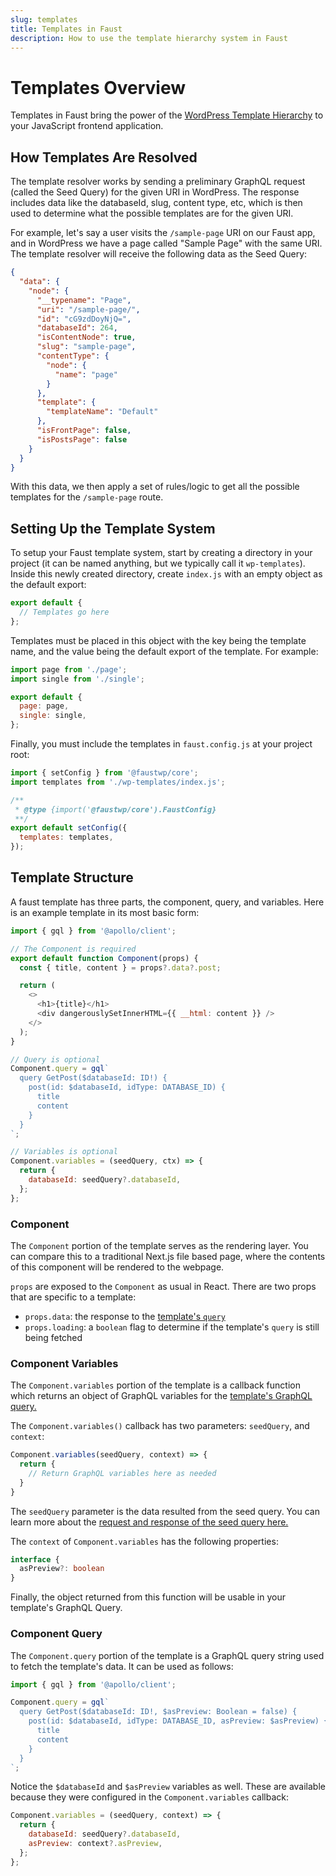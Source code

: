 ```yaml
---
slug: templates
title: Templates in Faust
description: How to use the template hierarchy system in Faust
---
```


# Templates Overview

Templates in Faust bring the power of the [WordPress Template Hierarchy](https://wphierarchy.com/) to your JavaScript frontend application.

## How Templates Are Resolved

The template resolver works by sending a preliminary GraphQL request (called the Seed Query) for the given URI in WordPress. The response includes data like the databaseId, slug, content type, etc, which is then used to determine what the possible templates are for the given URI.

For example, let's say a user visits the `/sample-page` URI on our Faust app, and in WordPress we have a page called "Sample Page" with the same URI. The template resolver will receive the following data as the Seed Query:

```json title="Seed Query Response"
{
  "data": {
    "node": {
      "__typename": "Page",
      "uri": "/sample-page/",
      "id": "cG9zdDoyNjQ=",
      "databaseId": 264,
      "isContentNode": true,
      "slug": "sample-page",
      "contentType": {
        "node": {
          "name": "page"
        }
      },
      "template": {
        "templateName": "Default"
      },
      "isFrontPage": false,
      "isPostsPage": false
    }
  }
}
```

With this data, we then apply a set of rules/logic to get all the possible templates for the `/sample-page` route.

## Setting Up the Template System

To setup your Faust template system, start by creating a directory in your project (it can be named anything, but we typically call it `wp-templates`). Inside this newly created directory, create `index.js` with an empty object as the default export:

```js title="wp-templates/index.js"
export default {
  // Templates go here
};
```

Templates must be placed in this object with the key being the template name, and the value being the default export of the template. For example:

```js title="wp-templates/index.js"
import page from './page';
import single from './single';

export default {
  page: page,
  single: single,
};
```

Finally, you must include the templates in `faust.config.js` at your project root:

```js title="faust.config.js"
import { setConfig } from '@faustwp/core';
import templates from './wp-templates/index.js';

/**
 * @type {import('@faustwp/core').FaustConfig}
 **/
export default setConfig({
  templates: templates,
});
```

## Template Structure

A faust template has three parts, the component, query, and variables. Here is an example template in its most basic form:

```js title="wp-templates/single.js"
import { gql } from '@apollo/client';

// The Component is required
export default function Component(props) {
  const { title, content } = props?.data?.post;

  return (
    <>
      <h1>{title}</h1>
      <div dangerouslySetInnerHTML={{ __html: content }} />
    </>
  );
}

// Query is optional
Component.query = gql`
  query GetPost($databaseId: ID!) {
    post(id: $databaseId, idType: DATABASE_ID) {
      title
      content
    }
  }
`;

// Variables is optional
Component.variables = (seedQuery, ctx) => {
  return {
    databaseId: seedQuery?.databaseId,
  };
};
```

### Component

The `Component` portion of the template serves as the rendering layer. You can compare this to a traditional Next.js file based page, where the contents of this component will be rendered to the webpage.

`props` are exposed to the `Component` as usual in React. There are two props that are specific to a template:

- `props.data`: the response to the [template's `query`](/docs/templates#component-query)
- `props.loading`: a `boolean` flag to determine if the template's `query` is still being fetched

### Component Variables

The `Component.variables` portion of the template is a callback function which returns an object of GraphQL variables for the [template's GraphQL query.](/docs/templates#component-query)

The `Component.variables()` callback has two parameters: `seedQuery`, and `context`:

```js
Component.variables(seedQuery, context) => {
  return {
    // Return GraphQL variables here as needed
  }
}
```

The `seedQuery` parameter is the data resulted from the seed query. You can learn more about the [request and response of the seed query here.](/docs/seed-query)

The `context` of `Component.variables` has the following properties:

```ts
interface {
  asPreview?: boolean
}
```

Finally, the object returned from this function will be usable in your template's GraphQL Query.

### Component Query

The `Component.query` portion of the template is a GraphQL query string used to fetch the template's data. It can be used as follows:

```js
import { gql } from '@apollo/client';

Component.query = gql`
  query GetPost($databaseId: ID!, $asPreview: Boolean = false) {
    post(id: $databaseId, idType: DATABASE_ID, asPreview: $asPreview) {
      title
      content
    }
  }
`;
```

Notice the `$databaseId` and `$asPreview` variables as well. These are available because they were configured in the `Component.variables` callback:

```js
Component.variables = (seedQuery, context) => {
  return {
    databaseId: seedQuery?.databaseId,
    asPreview: context?.asPreview,
  };
};
```
